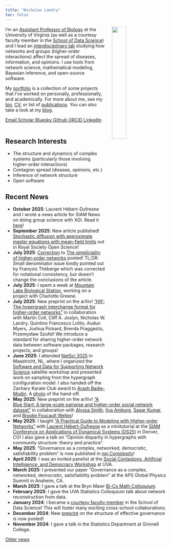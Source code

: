 ```yaml
---
title: "Nicholas Landry"
toc: false
---
```


<img src="/assets/images/headshot.jpg" width="30%" hspace="20" align="right">
I’m an [Assistant Professor of Biology](https://bio.as.virginia.edu/people/nicholas-landry) at the University of Virginia (as well as a courtesy faculty member in the [School of Data Science](https://datascience.virginia.edu/people/nicholas-landry)) and I lead an [interdisciplinary lab](https://landry-lab.github.io/) studying how networks and groups (higher-order interactions) affect the spread of diseases, information, and opinions. I use tools from network science, mathematical modeling, Bayesian inference, and open-source software.

My [portfolio](/portfolio/) is a collection of some projects that I’ve worked on personally, professionally, and academically. For more about me, see my [bio](/pages/about.qmd), [CV](/assets/docs/CV.pdf), or list of [publications](/pages/publications.qmd). You can also take a look at my [blog](/blog/).

::: {.column-page-inset .text-center}
```{=html}
<a class="btn btn-outline-dark", href="mailto:nicholas.landry@virginia.edu" target="_blank" rel="noopener noreferrer">
    <i class="ai bi-envelope" role='img' aria-label='Email'></i> Email
</a>
<a class="btn btn-outline-dark", href="https://scholar.google.com/citations?user=7xLeZqMAAAAJ" target="_blank" rel="noopener noreferrer">
    <i class="ai ai-google-scholar" role='img' aria-label='Google Scholar'></i> Scholar
</a>
<a class="btn btn-outline-dark", href="https://bsky.app/profile/nwlandry.bsky.social" target="_blank" rel="noopener noreferrer">
    <i class="fa-brands fa-bluesky" role='img' aria-label='Bluesky'></i> Bluesky
</a>
<a class="btn btn-outline-dark", href="https://github.com/nwlandry" target="_blank" rel="noopener noreferrer">
    <i class="bi bi-github" role='img' aria-label='Github'></i> Github
</a>
<a class="btn btn-outline-dark", href="https://orcid.org/0000-0003-1270-4980" target="_blank" rel="noopener noreferrer">
    <i class="ai ai-orcid" role='img' aria-label='ORCID'></i> ORCID
</a>
<a class="btn btn-outline-dark", href="https://www.linkedin.com/in/landrynicholas/" target="_blank" rel="noopener noreferrer">
    <i class="bi bi-linkedin" role='img' aria-label='LinkedIn'></i> LinkedIn
</a>
<br>
<br>
```
:::

## Research Interests
* The structure and dynamics of complex systems (particularly those involving higher-order interactions)
* Contagion spread (disease, opinions, etc.)
* Inference of network structure
* Open software

## Recent News

* **October 2025**: Laurent Hébert-Dufresne and I wrote a news article for SIAM News on doing group science with XGI. Read it [here](https://www.siam.org/publications/siam-news/articles/group-science-the-open-source-study-of-higher-order-networks-with-xgi/)!
* **September 2025**: New article published! [Stochastic diffusion with approximate master equations with mean-field limits](https://doi.org/10.1098/rsos.250726) out in Royal Society Open Science!
* **July 2025**: [Correction](https://doi.org/10.1140/epjds/s13688-025-00557-7) to [The simpliciality of higher-order networks](https://doi.org/10.1140/epjds/s13688-024-00458-1) posted! TL;DR: Small denominator issue kindly pointed out by François Théberge which was corrected for notational consistency, but doesn't change the conclusions of the article.
* **July 2025**: I spent a week at [Mountain Lake Biological Station](https://mlbs.virginia.edu/), working on a project with Charlotte Greene.
* **July 2025**: New preprint on the arXiv! ["HIF: The hypergraph interchange format for higher-order networks"](https://arxiv.org/abs/2507.11520) in collaboration with Martín Coll, Cliff A. Joslyn, Nicholas W. Landry, Quintino Francesco Lotito, Audun Myers, Joshua Pickard, Brenda Praggastis, Przemysław Szufel! We introduce a standard for sharing higher-order network data between software packages, research projects, and groups!
* **June 2025**: I attended [NetSci 2025](https://netsci2025.github.io) in Maastricht, NL, where I organized the [Software and Data for Supporting Network Science](https://netsci.nascol.net/) satellite workshop and presented work on sampling from the hypergraph configuration model. I also handed off the Zachary Karate Club award to [Arash Badie-Modiri](https://vaalit.arash.network). A [photo](/assets/images/zkc_handoff.jpg) of the hand-off.
* **May 2025**: New preprint on the arXiv! ["A Blue Start: A large-scale pairwise and higher-order social network dataset"](https://arxiv.org/abs/2505.11608) in collaboration with [Alyssa Smith](https://asmithh.github.io/), [Ilya Amburg](https://sites.google.com/site/ilyaamburg1/home), [Sagar Kumar](https://www.sagarkumar.net/), and [Brooke Foucault Welles](https://brooke-welles.squarespace.com/)!
* **May 2025**: I taught ["A Practical Guide to Modeling with Higher-order Networks"](https://www.siam.org/conferences-events/siam-conferences/ds25/program/minitutorials/) with [Laurent Hébert-Dufresne](https://laurenthebertdufresne.github.io/) as a minitutorial at the [SIAM Conference on Applications of Dynamical Systems (DS25)](https://www.siam.org/conferences-events/siam-conferences/ds25/) in Denver, CO! I also gave a talk on "Opinion disparity in hypergraphs with community structure: theory and practice".
* **May 2025**: "Governance as a complex, networked, democratic, satisfiability problem" is now published in [*npj Complexity*](https://doi.org/10.1038/s44260-025-00041-3)!
* **April 2025**: I was an invited panelist at the [Social Contagions, Artificial Intelligence, and Democracy Workshop](https://contagion-science.virginia.edu/social-contagions-artificial-intelligence-and-democracy-workshop) at UVA.
* **March 2025**: I presented our paper "Governance as a complex, networked, democratic, satisfiability problem" at the APS Global Physics Summit in Anaheim, CA.
* **March 2025**: I gave a talk at the Bryn Mawr [Bi-Co Math Colloquium](https://www.brynmawr.edu/inside/academic-information/departments-programs/mathematics/seminars-colloquia-conferences/bi-co-math-colloquium).
* **February 2025**: I gave the UVA Statistics Colloquium talk about network reconstruction from data.
* **January 2024**: I became a [courtesy faculty member](https://datascience.virginia.edu/people/nicholas-landry) in the School of Data Science! This will foster many exciting cross-school collaborations.
* **December 2024**: New [preprint](https://arxiv.org/abs/2412.03421) on the structure of effective governance is now posted!
* **November 2024**: I gave a talk in the Statistics Department at Grinnell College.

[Older news](news.qmd)